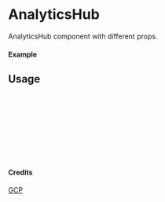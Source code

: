 
<Meta of={AnalyticsHub} title="GCP/AnalyticsHub" />

# AnalyticsHub

AnalyticsHub component with different props.

#### Example

<Canvas of={AnalyticsHub.Primary} />

## Usage

```ts
import { AnalyticsHub } from "yadl-ui";

const Example = () => {
  return (
      <AnalyticsHub />
  );
};

export default Example;
```

#### Credits
[GCP](https://cloud.google.com/icons)
